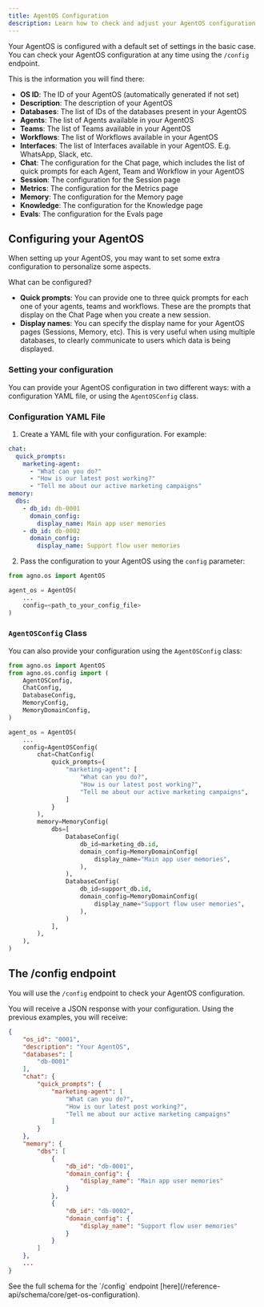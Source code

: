 ```yaml
---
title: AgentOS Configuration
description: Learn how to check and adjust your AgentOS configuration
---
```


Your AgentOS is configured with a default set of settings in the basic case. 
You can check your AgentOS configuration at any time using the `/config` endpoint.

This is the information you will find there:

- **OS ID**: The ID of your AgentOS (automatically generated if not set)
- **Description**: The description of your AgentOS
- **Databases**: The list of IDs of the databases present in your AgentOS
- **Agents**: The list of Agents available in your AgentOS
- **Teams**: The list of Teams available in your AgentOS
- **Workflows**: The list of Workflows available in your AgentOS
- **Interfaces**: The list of Interfaces available in your AgentOS. E.g. WhatsApp, Slack, etc.
- **Chat**: The configuration for the Chat page, which includes the list of quick prompts for each Agent, Team and Workflow in your AgentOS
- **Session**: The configuration for the Session page
- **Metrics**: The configuration for the Metrics page
- **Memory**: The configuration for the Memory page
- **Knowledge**: The configuration for the Knowledge page
- **Evals**: The configuration for the Evals page

## Configuring your AgentOS

When setting up your AgentOS, you may want to set some extra configuration to personalize some aspects.

What can be configured?

- **Quick prompts**: You can provide one to three quick prompts for each one of your agents, teams and workflows. These are the prompts that display on the Chat Page when you create a new session.
- **Display names**: You can specify the display name for your AgentOS pages (Sessions, Memory, etc). This is very useful when using multiple databases, to clearly communicate to users which data is being displayed.

### Setting your configuration

You can provide your AgentOS configuration in two different ways: with a configuration YAML file, or using the `AgentOSConfig` class.

### Configuration YAML File

1. Create a YAML file with your configuration. For example:

```yaml
chat:
  quick_prompts:
    marketing-agent:
      - "What can you do?"
      - "How is our latest post working?"
      - "Tell me about our active marketing campaigns"
memory:
  dbs:
    - db_id: db-0001
      domain_config:
        display_name: Main app user memories
    - db_id: db-0002
      domain_config:
        display_name: Support flow user memories
```

2. Pass the configuration to your AgentOS using the `config` parameter:

```python
from agno.os import AgentOS

agent_os = AgentOS(
    ...
    config=<path_to_your_config_file>
)
```

### `AgentOSConfig` Class

You can also provide your configuration using the `AgentOSConfig` class:

```python
from agno.os import AgentOS
from agno.os.config import (
    AgentOSConfig,
    ChatConfig,
    DatabaseConfig,
    MemoryConfig,
    MemoryDomainConfig,
)

agent_os = AgentOS(
    ...
    config=AgentOSConfig(
        chat=ChatConfig(
            quick_prompts={
                "marketing-agent": [
                    "What can you do?",
                    "How is our latest post working?",
                    "Tell me about our active marketing campaigns",
                ]
            }
        ),
        memory=MemoryConfig(
            dbs=[
                DatabaseConfig(
                    db_id=marketing_db.id,
                    domain_config=MemoryDomainConfig(
                        display_name="Main app user memories",
                    ),
                ),
                DatabaseConfig(
                    db_id=support_db.id,
                    domain_config=MemoryDomainConfig(
                        display_name="Support flow user memories",
                    ),
                )
            ],
        ),
    ),
)
```


## The /config endpoint

You will use the `/config` endpoint to check your AgentOS configuration.

You will receive a JSON response with your configuration. Using the previous examples, you will receive:

```json
{
	"os_id": "0001",
	"description": "Your AgentOS",
	"databases": [
		"db-0001"
	],
	"chat": {
		"quick_prompts": {
			"marketing-agent": [
				"What can you do?",
				"How is our latest post working?",
				"Tell me about our active marketing campaigns"
			]
		}
	},
	"memory": {
		"dbs": [
			{
				"db_id": "db-0001",
				"domain_config": {
					"display_name": "Main app user memories"
				}
			},
			{
				"db_id": "db-0002",
				"domain_config": {
					"display_name": "Support flow user memories"
				}
			}
		]
	},
    ...
}
```

<Tip>
See the full schema for the `/config` endpoint [here](/reference-api/schema/core/get-os-configuration).
</Tip>
